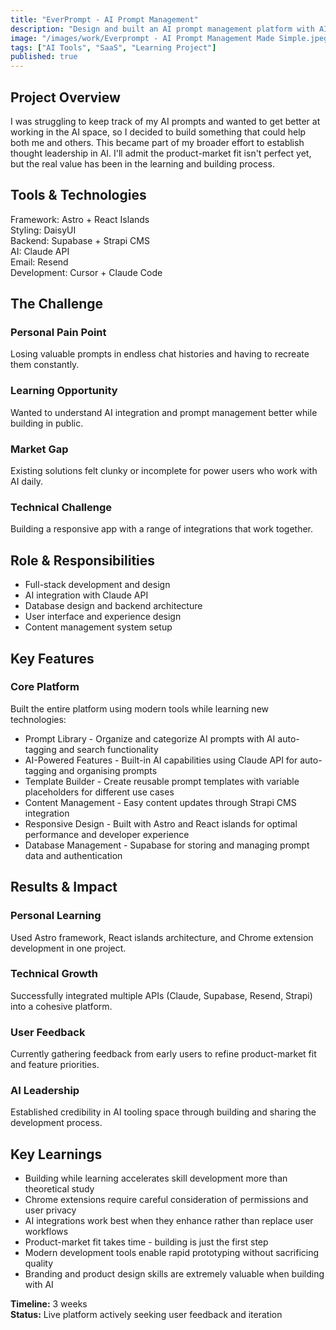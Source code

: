```yaml
---
title: "EverPrompt - AI Prompt Management"
description: "Design and built an AI prompt management platform with AI capabilities to solve my own prompt organization challenges."
image: "/images/work/Everprompt - AI Prompt Management Made Simple.jpeg"
tags: ["AI Tools", "SaaS", "Learning Project"]
published: true
---
```


<div class="prose prose-lg max-w-none">

## Project Overview
I was struggling to keep track of my AI prompts and wanted to get better at working in the AI space, so I decided to build something that could help both me and others. This became part of my broader effort to establish thought leadership in AI. I'll admit the product-market fit isn't perfect yet, but the real value has been in the learning and building process.

## Tools & Technologies
<div class="flex flex-wrap gap-4 my-6">
  <div class="inline-flex items-center px-3 py-1 rounded-full bg-accent/10 text-sm">
    <span class="font-medium">Framework:</span>
    <span class="ml-2">Astro + React Islands</span>
  </div>
  <div class="inline-flex items-center px-3 py-1 rounded-full bg-accent/10 text-sm">
    <span class="font-medium">Styling:</span>
    <span class="ml-2">DaisyUI</span>
  </div>
  <div class="inline-flex items-center px-3 py-1 rounded-full bg-accent/10 text-sm">
    <span class="font-medium">Backend:</span>
    <span class="ml-2">Supabase + Strapi CMS</span>
  </div>
  <div class="inline-flex items-center px-3 py-1 rounded-full bg-accent/10 text-sm">
    <span class="font-medium">AI:</span>
    <span class="ml-2">Claude API</span>
  </div>
  <div class="inline-flex items-center px-3 py-1 rounded-full bg-accent/10 text-sm">
    <span class="font-medium">Email:</span>
    <span class="ml-2">Resend</span>
  </div>
  <div class="inline-flex items-center px-3 py-1 rounded-full bg-accent/10 text-sm">
    <span class="font-medium">Development:</span>
    <span class="ml-2">Cursor + Claude Code</span>
  </div>
</div>

## The Challenge

<div class="grid grid-cols-1 sm:grid-cols-2 gap-6 my-8">
  <div class="relative overflow-hidden rounded-xl bg-card p-6 border border-primary/40">
    <div class="absolute inset-0 bg-gradient-to-r from-primary/10 via-primary/5 to-transparent"></div>
    <h3 class="text-lg font-semibold mb-3 relative z-10">Personal Pain Point</h3>
    <p class="relative z-10">Losing valuable prompts in endless chat histories and having to recreate them constantly.</p>
  </div>
  <div class="relative overflow-hidden rounded-xl bg-card p-6 border border-primary/40">
    <div class="absolute inset-0 bg-gradient-to-r from-primary/10 via-primary/5 to-transparent"></div>
    <h3 class="text-lg font-semibold mb-3 relative z-10">Learning Opportunity</h3>
    <p class="relative z-10">Wanted to understand AI integration and prompt management better while building in public.</p>
  </div>
  <div class="relative overflow-hidden rounded-xl bg-card p-6 border border-primary/40">
    <div class="absolute inset-0 bg-gradient-to-r from-primary/10 via-primary/5 to-transparent"></div>
    <h3 class="text-lg font-semibold mb-3 relative z-10">Market Gap</h3>
    <p class="relative z-10">Existing solutions felt clunky or incomplete for power users who work with AI daily.</p>
  </div>
  <div class="relative overflow-hidden rounded-xl bg-card p-6 border border-primary/40">
    <div class="absolute inset-0 bg-gradient-to-r from-primary/10 via-primary/5 to-transparent"></div>
    <h3 class="text-lg font-semibold mb-3 relative z-10">Technical Challenge</h3>
    <p class="relative z-10">Building a responsive app with a range of integrations that work together.</p>
  </div>
</div>

## Role & Responsibilities
<ul class="list-none space-y-3 [&>li]:before:content-['•'] [&>li]:before:text-purple-600 [&>li]:before:mr-2 [&>li]:flex">
  <li>Full-stack development and design</li>
  <li>AI integration with Claude API</li>
  <li>Database design and backend architecture</li>
  <li>User interface and experience design</li>
  <li>Content management system setup</li>
</ul>

## Key Features

### Core Platform
Built the entire platform using modern tools while learning new technologies:

<ul class="list-none space-y-3 [&>li]:before:content-['•'] [&>li]:before:text-purple-600 [&>li]:before:mr-2 [&>li]:flex">
  <li>Prompt Library - Organize and categorize AI prompts with AI auto-tagging and search functionality</li>
  <li>AI-Powered Features - Built-in AI capabilities using Claude API for auto-tagging and organising prompts</li>
  <li>Template Builder - Create reusable prompt templates with variable placeholders for different use cases</li>
  <li>Content Management - Easy content updates through Strapi CMS integration</li>
  <li>Responsive Design - Built with Astro and React islands for optimal performance and developer experience</li>
  <li>Database Management - Supabase for storing and managing prompt data and authentication</li>
</ul>

## Results & Impact

<div class="grid grid-cols-1 sm:grid-cols-2 gap-6 my-8">
  <div class="relative overflow-hidden rounded-xl bg-card p-6 border border-primary/40">
    <div class="absolute inset-0 bg-gradient-to-r from-primary/10 via-primary/5 to-transparent"></div>
    <h3 class="text-lg font-semibold mb-3 relative z-10">Personal Learning</h3>
    <p class="relative z-10">Used Astro framework, React islands architecture, and Chrome extension development in one project.</p>
  </div>
  <div class="relative overflow-hidden rounded-xl bg-card p-6 border border-primary/40">
    <div class="absolute inset-0 bg-gradient-to-r from-primary/10 via-primary/5 to-transparent"></div>
    <h3 class="text-lg font-semibold mb-3 relative z-10">Technical Growth</h3>
    <p class="relative z-10">Successfully integrated multiple APIs (Claude, Supabase, Resend, Strapi) into a cohesive platform.</p>
  </div>
  <div class="relative overflow-hidden rounded-xl bg-card p-6 border border-primary/40">
    <div class="absolute inset-0 bg-gradient-to-r from-primary/10 via-primary/5 to-transparent"></div>
    <h3 class="text-lg font-semibold mb-3 relative z-10">User Feedback</h3>
    <p class="relative z-10">Currently gathering feedback from early users to refine product-market fit and feature priorities.</p>
  </div>
  <div class="relative overflow-hidden rounded-xl bg-card p-6 border border-primary/40">
    <div class="absolute inset-0 bg-gradient-to-r from-primary/10 via-primary/5 to-transparent"></div>
    <h3 class="text-lg font-semibold mb-3 relative z-10">AI Leadership</h3>
    <p class="relative z-10">Established credibility in AI tooling space through building and sharing the development process.</p>
  </div>
</div>

<ClickableImage 
  src="/images/work/everprompt-app2.png"
  alt="EverPrompt App Prompt Library"
  caption="Resources view - Powered by Strapi CMS"
/>
<ClickableImage 
  src="/images/work/everprompt-app3.png"
  alt="EverPrompt App Chrome Extension"
  caption="Template library and builder"
/>


## Key Learnings
<ul class="list-none space-y-3 [&>li]:before:content-['•'] [&>li]:before:text-purple-600 [&>li]:before:mr-2 [&>li]:flex">
  <li>Building while learning accelerates skill development more than theoretical study</li>
  <li>Chrome extensions require careful consideration of permissions and user privacy</li>
  <li>AI integrations work best when they enhance rather than replace user workflows</li>
  <li>Product-market fit takes time - building is just the first step</li>
  <li>Modern development tools enable rapid prototyping without sacrificing quality</li>
  <li>Branding and product design skills are extremely valuable when building with AI</li>
</ul>

**Timeline:** 3 weeks  
**Status:** Live platform actively seeking user feedback and iteration

<div class="not-prose mt-8">
  <ContactButton href="https://www.everprompt.co.za" text="Visit EverPrompt" external={true} />
</div>

</div>